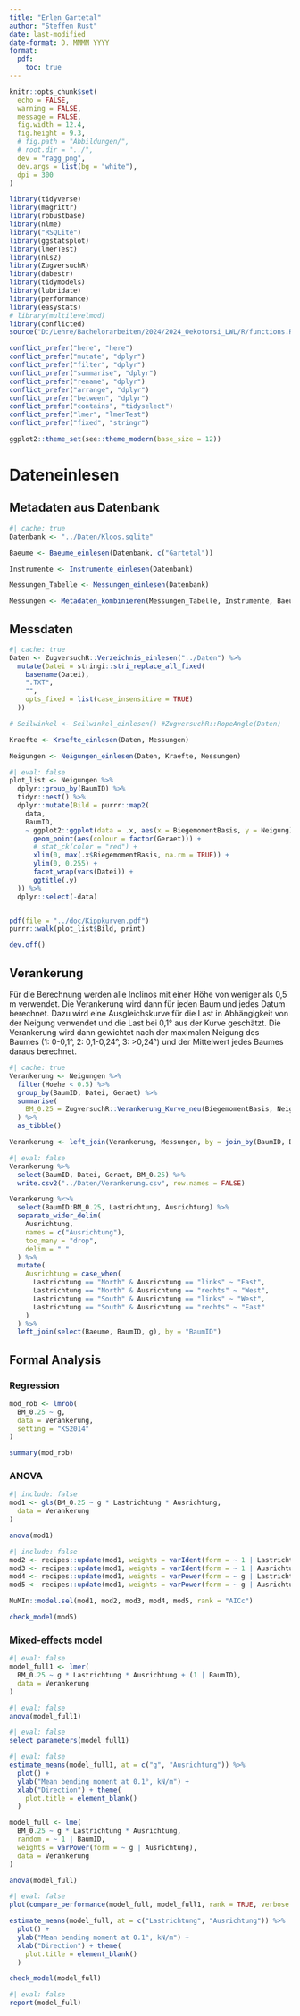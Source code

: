```yaml
---
title: "Erlen Gartetal"
author: "Steffen Rust"
date: last-modified
date-format: D. MMMM YYYY
format: 
  pdf:
    toc: true
---
```


```r
knitr::opts_chunk$set(
  echo = FALSE,
  warning = FALSE,
  message = FALSE,
  fig.width = 12.4,
  fig.height = 9.3,
  # fig.path = "Abbildungen/",
  # root.dir = "../",
  dev = "ragg_png",
  dev.args = list(bg = "white"),
  dpi = 300
)

library(tidyverse)
library(magrittr)
library(robustbase)
library(nlme)
library("RSQLite")
library(ggstatsplot)
library(lmerTest)
library(nls2)
library(ZugversuchR)
library(dabestr)
library(tidymodels)
library(lubridate)
library(performance)
library(easystats)
# library(multilevelmod)
library(conflicted)
source("D:/Lehre/Bachelorarbeiten/2024/2024_Oekotorsi_LWL/R/functions.R")

conflict_prefer("here", "here")
conflict_prefer("mutate", "dplyr")
conflict_prefer("filter", "dplyr")
conflict_prefer("summarise", "dplyr")
conflict_prefer("rename", "dplyr")
conflict_prefer("arrange", "dplyr")
conflict_prefer("between", "dplyr")
conflict_prefer("contains", "tidyselect")
conflict_prefer("lmer", "lmerTest")
conflict_prefer("fixed", "stringr")
```

```r
ggplot2::theme_set(see::theme_modern(base_size = 12))
```

# Dateneinlesen

## Metadaten aus Datenbank

```r
#| cache: true
Datenbank <- "../Daten/Kloos.sqlite"

Baeume <- Baeume_einlesen(Datenbank, c("Gartetal"))

Instrumente <- Instrumente_einlesen(Datenbank)

Messungen_Tabelle <- Messungen_einlesen(Datenbank)

Messungen <- Metadaten_kombinieren(Messungen_Tabelle, Instrumente, Baeume)
```

## Messdaten

```r
#| cache: true
Daten <- ZugversuchR::Verzeichnis_einlesen("../Daten") %>%
  mutate(Datei = stringi::stri_replace_all_fixed(
    basename(Datei),
    ".TXT",
    "",
    opts_fixed = list(case_insensitive = TRUE)
  ))

# Seilwinkel <- Seilwinkel_einlesen() #ZugversuchR::RopeAngle(Daten)

Kraefte <- Kraefte_einlesen(Daten, Messungen)

Neigungen <- Neigungen_einlesen(Daten, Kraefte, Messungen)
```
```r
#| eval: false
plot_list <- Neigungen %>%
  dplyr::group_by(BaumID) %>%
  tidyr::nest() %>%
  dplyr::mutate(Bild = purrr::map2(
    data,
    BaumID,
    ~ ggplot2::ggplot(data = .x, aes(x = BiegemomentBasis, y = Neigung)) +
      geom_point(aes(colour = factor(Geraet))) +
      # stat_ck(color = "red") +
      xlim(0, max(.x$BiegemomentBasis, na.rm = TRUE)) +
      ylim(0, 0.255) +
      facet_wrap(vars(Datei)) +
      ggtitle(.y)
  )) %>%
  dplyr::select(-data)


pdf(file = "../doc/Kippkurven.pdf")
purrr::walk(plot_list$Bild, print)

dev.off()
```

## Verankerung

Für die Berechnung werden alle Inclinos mit einer Höhe von weniger als 0,5 m verwendet. 
Die Verankerung wird dann für jeden Baum und jedes Datum berechnet. 
Dazu wird eine Ausgleichskurve für die Last in Abhängigkeit von der Neigung verwendet und die Last bei 0,1° aus der Kurve geschätzt.
Die Verankerung wird dann gewichtet nach der maximalen Neigung des Baumes (1: 0-0,1°, 2: 0,1-0,24°, 3: >0,24°) und der Mittelwert jedes Baumes daraus berechnet.

```r
#| cache: true
Verankerung <- Neigungen %>%
  filter(Hoehe < 0.5) %>%
  group_by(BaumID, Datei, Geraet) %>%
  summarise(
    BM_0.25 = ZugversuchR::Verankerung_Kurve_neu(BiegemomentBasis, Neigung, angle = 0.1)
  ) %>%
  as_tibble()
```
```r
Verankerung <- left_join(Verankerung, Messungen, by = join_by(BaumID, Datei, Geraet == GeraeteID))
```

```r
#| eval: false
Verankerung %>% 
  select(BaumID, Datei, Geraet, BM_0.25) %>%
  write.csv2("../Daten/Verankerung.csv", row.names = FALSE)
```

```r
Verankerung %<>%
  select(BaumID:BM_0.25, Lastrichtung, Ausrichtung) %>%
  separate_wider_delim(
    Ausrichtung,
    names = c("Ausrichtung"),
    too_many = "drop",
    delim = " "
  ) %>%
  mutate(
    Ausrichtung = case_when(
      Lastrichtung == "North" & Ausrichtung == "links" ~ "East",
      Lastrichtung == "North" & Ausrichtung == "rechts" ~ "West",
      Lastrichtung == "South" & Ausrichtung == "links" ~ "West",
      Lastrichtung == "South" & Ausrichtung == "rechts" ~ "East"
    )
  ) %>%
  left_join(select(Baeume, BaumID, g), by = "BaumID")
```


## Formal Analysis

### Regression

```r
mod_rob <- lmrob(
  BM_0.25 ~ g,
  data = Verankerung,
  setting = "KS2014"
)

summary(mod_rob)
```

### ANOVA

```r
#| include: false
mod1 <- gls(BM_0.25 ~ g * Lastrichtung * Ausrichtung,
  data = Verankerung
)

anova(mod1)
```

```r
#| include: false
mod2 <- recipes::update(mod1, weights = varIdent(form = ~ 1 | Lastrichtung))
mod3 <- recipes::update(mod1, weights = varIdent(form = ~ 1 | Ausrichtung))
mod4 <- recipes::update(mod1, weights = varPower(form = ~ g | Lastrichtung))
mod5 <- recipes::update(mod1, weights = varPower(form = ~ g | Ausrichtung))

MuMIn::model.sel(mod1, mod2, mod3, mod4, mod5, rank = "AICc")
```

```r
check_model(mod5)
```

### Mixed-effects model






```r
#| eval: false
model_full1 <- lmer(
  BM_0.25 ~ g * Lastrichtung * Ausrichtung + (1 | BaumID),
  data = Verankerung
)
```

```r
#| eval: false
anova(model_full1)
```
```r
#| eval: false
select_parameters(model_full1)
```

```r
#| eval: false
estimate_means(model_full1, at = c("g", "Ausrichtung")) %>%
  plot() +
  ylab("Mean bending moment at 0.1°, kN/m") +
  xlab("Direction") + theme(
    plot.title = element_blank()
  )
```


```r
model_full <- lme(
  BM_0.25 ~ g * Lastrichtung * Ausrichtung,
  random = ~ 1 | BaumID,
  weights = varPower(form = ~ g | Ausrichtung),
  data = Verankerung
)
```

```r
anova(model_full)
```



```r
#| eval: false
plot(compare_performance(model_full, model_full1, rank = TRUE, verbose = FALSE))
```

```r
estimate_means(model_full, at = c("Lastrichtung", "Ausrichtung")) %>%
  plot() +
  ylab("Mean bending moment at 0.1°, kN/m") +
  xlab("Direction") + theme(
    plot.title = element_blank()
  )
```
```r
check_model(model_full)
```



```r
#| eval: false
report(model_full)
```
